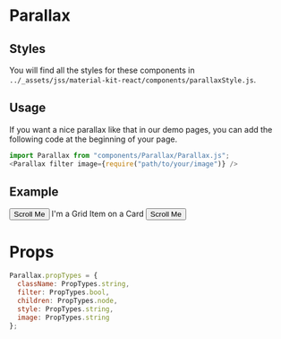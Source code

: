 
<Meta title="Components/Parallax" component={Parallax} />

# Parallax

## Styles

You will find all the styles for these components in
`../_assets/jss/material-kit-react/components/parallaxStyle.js`.

## Usage

If you want a nice parallax like that in our demo pages, you can add the following code at the beginning of your page.

```javascript
import Parallax from "components/Parallax/Parallax.js";
<Parallax filter image={require("path/to/your/image")} />
```

## Example

<Canvas>
  <Story name="Parallax">
    <Parallax  filter image={Background2}>
      <Button color="rose" round>
        Scroll Me
      </Button>
    </Parallax>
    <GridContainer>
      <GridItem xs={12} sm={12} md={8}>
        <Card>
          I'm a Grid Item on a Card
          <Button color="success" round>
              Scroll Me
          </Button>
        </Card>
      </GridItem>
    </GridContainer>
  </Story>
</Canvas>

# Props

```javascript
Parallax.propTypes = {
  className: PropTypes.string,
  filter: PropTypes.bool,
  children: PropTypes.node,
  style: PropTypes.string,
  image: PropTypes.string
};
```



